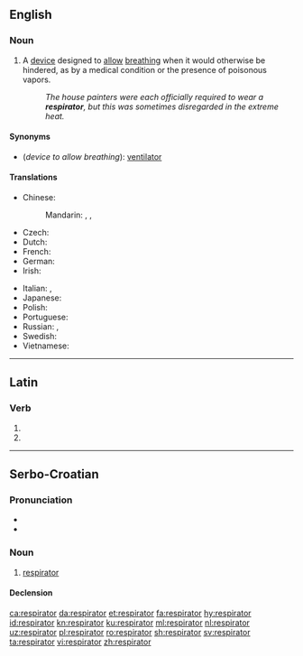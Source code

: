 {{also|respirátor}}
==English==

===Noun===
{{en-noun}}

# A [[device]] designed to [[allow]] [[breathe|breathing]] when it would otherwise be hindered, as by a medical condition or the presence of poisonous vapors.
#: ''The house painters were each officially required to wear a '''respirator''', but this was sometimes disregarded in the extreme heat.''

====Synonyms====
* (''device to allow breathing''): [[ventilator]]

====Translations====
{{trans-top|device to allow breathing}}
* Chinese:
*: Mandarin: {{t+|cmn|呼吸器|tr=hūxīqì}}, {{t|cmn|呼吸機}}, {{t|cmn|呼吸机|tr=hūxījī}}
* Czech: {{t|cs|respirátor|m}}
* Dutch: {{t+|nl|beademingsmachine|f}}
* French: {{t+|fr|respirateur|m}}
* German: {{t|de|Beatmungsgerät|n}}
* Irish: {{t|ga|análaitheoir|m}}
{{trans-mid}}
* Italian: {{t+|it|respiratore|m}}, {{t|it|aeroforo|m}}
* Japanese: {{t|ja|人工呼吸器|tr=じんこうこきゅうき, jinkō kokyūki}}
* Polish: {{t+|pl|respirator|m}}
* Portuguese: {{t|pt|respirador|m}}
* Russian: {{t+|ru|респира́тор|m}}, {{t+|ru|вентиля́тор|m}}
* Swedish: {{t+|sv|respirator}}
* Vietnamese: {{t|vi|thông gió}}
{{trans-bottom}}

----

==Latin==

===Verb===
{{la-verb-form|respīrātor}}

# {{inflection of|respīrō||2|s|futr|pasv|impr|lang=la}}
# {{inflection of|respīrō||3|s|futr|pasv|impr|lang=la}}

----

==Serbo-Croatian==

===Pronunciation===
* {{IPA|/respǐraːtor/|lang=sh}}
* {{hyphenation|res|pi|ra|tor|lang=sh}}

===Noun===
{{sh-noun|g=m|head=respìrātor}}

# [[#English|respirator]]

====Declension====
{{sh-decl-noun
|respirator|respiratori
|respiratora|respiratora
|respiratoru|respiratorima
|respirator|respiratore
|respiratoru / respiratore|respiratori
|respiratoru|respiratorima
|respiratorom|respiratorima
}}

[[ca:respirator]]
[[da:respirator]]
[[et:respirator]]
[[fa:respirator]]
[[hy:respirator]]
[[id:respirator]]
[[kn:respirator]]
[[ku:respirator]]
[[ml:respirator]]
[[nl:respirator]]
[[uz:respirator]]
[[pl:respirator]]
[[ro:respirator]]
[[sh:respirator]]
[[sv:respirator]]
[[ta:respirator]]
[[vi:respirator]]
[[zh:respirator]]